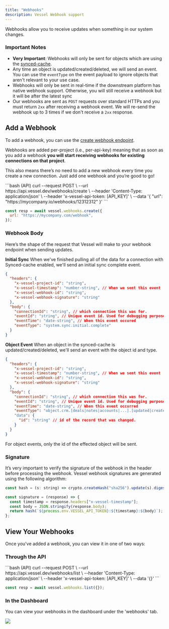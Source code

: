 ```yaml
---
title: "Webhooks"
description: Vessel Webhook support
---
```


Webhooks allow you to receive updates when something in our system changes.

### Important Notes

- **Very Important**: Webhooks will only be sent for objects which are using the [synced-cache](/pages/home/synced-cache).
- Any time an object is updated/created/deleted, we will send an event. You can use the `eventType` on the event payload to ignore objects that aren't relevant to your use case.
- Webhooks will only be sent in real-time if the downstream platform has native webhook support. Otherwise, you will still receive a webhook but it will be after the latest sync
- Our webhooks are sent as `POST` requests over standard HTTPs and you must return `2xx` after receiving a webhook event. We will re-send the webhook up to 3 times if we don't receive a `2xx` response.

## Add a Webhook

To add a webhook, you can use the [create webhook endpoint](/pages/home/api-reference/post-webhook.md).

Webhooks are added per-project (i.e., per-api-key) meaning that as soon as you add a webhook **you will start receiving webhooks for existing connections on that project**.

This also means there’s no need to add a new webhook every time you create a new connection. Just add one webhook and you’re good to go!

<CodeGroup>
```bash (API)
curl --request POST \
  --url https://api.vessel.dev/webhooks/create \
  --header 'Content-Type: application/json' \
  --header 'x-vessel-api-token: [API_KEY]' \
  --data '{
  "url": "https://mycompany.io/webhooks/12312312"
}'
```

```javascript (SDK)
const resp = await vessel.webhooks.create({
  url: "https://mycompany.com/webhook",
});
```

</CodeGroup>

### Webhook Body

Here’s the shape of the request that Vessel will make to your webhook endpoint when sending updates.

**Initial Sync**
When we've finished pulling all of the data for a connection with Synced-cache enabled, we'll send an initial sync complete event.

```json
{
  "headers": {
    "x-vessel-project-id": "string",
    "x-vessel-timestamp": "number-string", // When we sent this event
    "x-vessel-webhook-id": "string",
    "x-vessel-webhook-signature": "string"
  },
  "body": {
    "connectionId": "string", // which connection this was for.
    "eventId": "string", // Unique event id. Used for debugging purposes.
    "eventTime": "date-string", // When this event occured
    "eventType": "system.sync.initial.complete"
  }
}
```

**Object Event**
When an object in the synced-cache is updated/created/deleted, we'll send an event with the object id and type.

```json
{
  "headers": {
    "x-vessel-project-id": "string",
    "x-vessel-timestamp": "number-string", // When we sent this event
    "x-vessel-webhook-id": "string",
    "x-vessel-webhook-signature": "string"
  },
  "body": {
    "connectionId": "string", // which connection this was for.
    "eventId": "string", // Unique event id. Used for debugging purposes.
    "eventTime": "date-string", // When this event occurred
    "eventType": "object.crm.[deals|notes|accounts|...].[updated|created|deleted]", // ex: object.crm.deals.deleted
    "data": {
      "id": "string" // id of the record that was changed.
    }
  }
}
```

<Note>For object events, only the id of the effected object will be sent.</Note>

### Signature

It’s very important to verify the signature of the webhook in the header before processing the webhook. Vessel webhook signatures are generated using the following algorithm:

```jsx
const hash = (s: string) => crypto.createHash("sha256").update(s).digest("hex");

const signature = (response) => {
  const timestamp = response.headers["x-vessel-timestamp"];
  const body = JSON.stringify(response.body);
  return hash(`${process.env.VESSEL_API_TOKEN}:${timestamp}:${body}`);
};
```

## View Your Webhooks

Once you've added a webhook, you can view it in one of two ways:

### Through the API

<CodeGroup>
```bash (API)
curl --request POST \
  --url https://api.vessel.dev/webhooks/list \
  --header 'Content-Type: application/json' \
  --header 'x-vessel-api-token: [API_KEY]' \
  --data '{}'
```

```javascript (SDK)
const resp = await vessel.webhooks.list({});
```

</CodeGroup>

### In the Dashboard

You can view your webhooks in the dashboard under the 'webhooks' tab.

<Frame>
  <img src="/images/webhook.png" />
</Frame>
